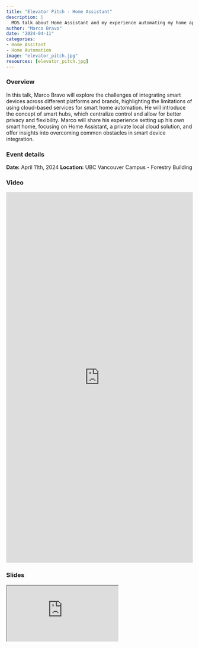 ```yaml
---
title: "Elevator Pitch - Home Assistant"
description: |
  MDS talk about Home Assistant and my experience automating my home appliances.
author: "Marco Bravo"
date: "2024-04-11"
categories: 
- Home Assitant
- Home Automation
image: "elevator_pitch.jpg"
resources: [elevator_pitch.jpg]
---
```


### Overview 
In this talk, Marco Bravo will explore the challenges of integrating smart devices across different platforms and brands, highlighting the limitations of using cloud-based services for smart home automation. He will introduce the concept of smart hubs, which centralize control and allow for better privacy and flexibility. Marco will share his experience setting up his own smart home, focusing on Home Assistant, a private local cloud solution, and offer insights into overcoming common obstacles in smart device integration.

### Event details
**Date:** April 11th, 2024 
**Location:** UBC Vancouver Campus - Forestry Building

### Video
<iframe src='https://youtu.be/C20g6TPIE24' frameborder='0' width='100%' height='1000'></iframe>


### Slides
<iframe class="slide-deck ar4x3" src="https://marcony1.github.io/talks/2024_04_11_Elevator_Pitch/Slide_Home-Assistant.pdf" title="Elevator Pitch - Home Assistant">
</iframe>